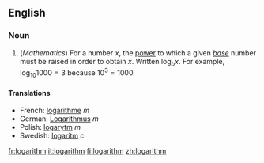{{wikipedia}}
==English==
===Noun===

#(''Mathematics'') For a number <math>x</math>, the [[power]] to which a given ''[[base]]'' number must be raised in order to obtain <math>x</math>.  Written <math>\log_b x</math>.  For example, <math>\log_{10} 1000 = 3</math> because <math>10^3 = 1000</math>.

====Translations====

*French: [[logarithme]] ''m''
*German: [[Logarithmus]] ''m''
*Polish: [[logarytm]] ''m''
*Swedish: [[logaritm]] ''c''

[[fr:logarithm]]
[[it:logarithm]]
[[fi:logarithm]]
[[zh:logarithm]]